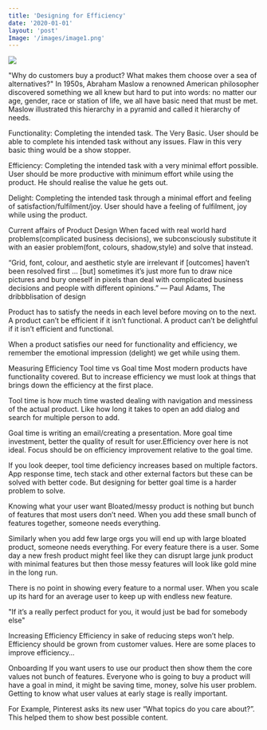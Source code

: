 ```yaml
---
title: 'Designing for Efficiency'
date: '2020-01-01'
layout: 'post'
Image: '/images/image1.png'
--- 
```


![](/images/image4.png)

"Why do customers buy a product? What makes them choose over a sea of alternatives?"
In 1950s, Abraham Maslow a renowned American philosopher discovered something we all knew but hard to put into words: no matter our age, gender, race or station of life, we all have basic need that must be met. Maslow illustrated this hierarchy in a pyramid and called it hierarchy of needs.

Functionality: Completing the intended task. The Very Basic. User should be able to complete his intended task without any issues. Flaw in this very basic thing would be a show stopper. 

Efficiency: Completing the intended task with a very minimal effort possible. User should be more productive with minimum effort while using the product. He should realise the value he gets out.

Delight: Completing the intended task through a minimal effort and feeling of satisfaction/fulfilment/joy. User should have a feeling of fulfilment, joy while using the product.

Current affairs of Product Design When faced with real world hard problems(complicated business decisions), we subconsciously substitute it with an easier problem(font, colours, shadow,style) and solve that instead.
 
“Grid, font, colour, and aesthetic style are irrelevant if [outcomes] haven’t been resolved first … [but] sometimes it’s just more fun to draw nice pictures and bury oneself in pixels than deal with complicated business decisions and people with different opinions.”
— Paul Adams, The dribbblisation of design
 
Product has to satisfy the needs in each level before moving on to the next. A product can’t be efficient if it isn’t functional. A product can’t be delightful if it isn’t efficient and functional.
 
When a product satisfies our need for functionality and efficiency, we remember the emotional impression (delight) we get while using them.
 

Measuring Efficiency
Tool time vs Goal time
Most modern products have functionality covered. But to increase efficiency we must look at things that brings down the efficiency at the first place.
 
Tool time is how much time wasted dealing with navigation and messiness of the actual product. Like how long it takes to open an add dialog and search for multiple person to add.
 
Goal time is writing an email/creating a presentation. More goal time investment, better the quality of result for user.Efficiency over here is not ideal. Focus should be on efficiency improvement relative to the goal time.
 
If you look deeper, tool time deficiency increases based on multiple factors. App response time, tech stack and other external factors but these can be solved with better code. But designing for better goal time is a harder problem to solve.

Knowing what your user want
Bloated/messy product is nothing but bunch of features that most users don’t need. When you add these small bunch of features together, someone needs everything.
 
Similarly when you add few large orgs you will end up with large bloated product, someone needs everything. For every feature there is a user. Some day a new fresh product might feel like they can disrupt large junk product with minimal features but then those messy features will look like gold mine in the long run.
 
There is no point in showing every feature to a normal user. When you scale up its hard for an average user to keep up with endless new feature.
 
"If it’s a really perfect product for you, it would just be bad for somebody else"

Increasing Efficiency
Efficiency in sake of reducing steps won’t help. Efficiency should be grown from customer values. Here are some places to improve efficiency…
 
Onboarding
If you want users to use our product then show them the core values not bunch of features. Everyone who is going to buy a product will have a goal in mind, it might be saving time, money, solve his user problem. Getting to know what user values at early stage is really important.
 
For Example, Pinterest asks its new user “What topics do you care about?”. This helped them to show best possible content.